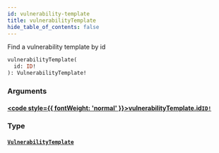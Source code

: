 ```yaml
---
id: vulnerability-template
title: vulnerabilityTemplate
hide_table_of_contents: false
---
```








Find a vulnerability template by id

```graphql
vulnerabilityTemplate(
  id: ID!
): VulnerabilityTemplate!
```


### Arguments

#### [<code style={{ fontWeight: 'normal' }}>vulnerabilityTemplate.<b>id</b></code>](#)<Bullet />[`ID!`](/api/graphql/documentation/scalars/id) <Badge class="secondary" text="non-null"/> <Badge class="secondary" text="scalar"/>
> 
> 

### Type

#### [`VulnerabilityTemplate`](/api/graphql/documentation/objects/vulnerability-template) <Badge class="secondary" text="object"/>
> 
> 





